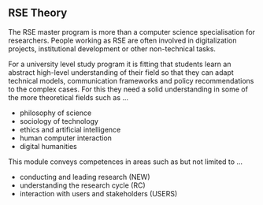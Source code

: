 ## RSE Theory

The RSE master program is more than a computer science specialisation for researchers. People working as RSE are often involved
in digitalization projects, institutional development or other non-technical tasks.

For a university level study program it is fitting that students learn an abstract high-level understanding of their
field so that they can adapt technical models, communication frameworks and policy recommendations to the complex cases.
For this they need a solid understanding in some of the more theoretical fields such as ...

- philosophy of science
- sociology of technology
- ethics and artificial intelligence
- human computer interaction
- digital humanities

This module conveys competences in areas such as but not limited to ...

- conducting and leading research (NEW)
- understanding the research cycle (RC)
- interaction with users and stakeholders (USERS)
